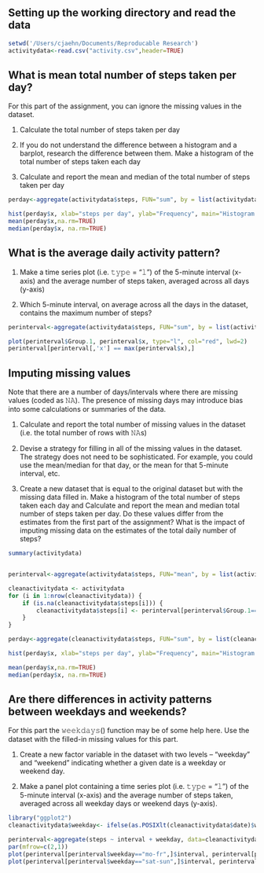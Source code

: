 ## Setting up the working directory and read the data

```r
setwd('/Users/cjaehn/Documents/Reproducable Research')
activitydata<-read.csv("activity.csv",header=TRUE)
```

## What is mean total number of steps taken per day?

For this part of the assignment, you can ignore the missing values in the dataset.

1. Calculate the total number of steps taken per day

2. If you do not understand the difference between a histogram and a barplot, research the difference between them. Make a histogram of the total number of steps taken each day

3. Calculate and report the mean and median of the total number of steps taken per day

```r
perday<-aggregate(activitydata$steps, FUN="sum", by = list(activitydata$date), na.rm = TRUE)

hist(perday$x, xlab="steps per day", ylab="Frequency", main="Histogram of total number of steps taken per day")
mean(perday$x,na.rm=TRUE)
median(perday$x, na.rm=TRUE)
```

## What is the average daily activity pattern?

1. Make a time series plot (i.e. 𝚝𝚢𝚙𝚎 = "𝚕") of the 5-minute interval (x-axis) and the average number of steps taken, averaged across all days (y-axis)

2. Which 5-minute interval, on average across all the days in the dataset, contains the maximum number of steps?

```r
perinterval<-aggregate(activitydata$steps, FUN="sum", by = list(activitydata$interval), na.rm = TRUE)

plot(perinterval$Group.1, perinterval$x, type="l", col="red", lwd=2)
perinterval[perinterval[,'x'] == max(perinterval$x),]
```

## Imputing missing values

Note that there are a number of days/intervals where there are missing values (coded as 𝙽𝙰). The presence of missing days may introduce bias into some calculations or summaries of the data.

1. Calculate and report the total number of missing values in the dataset (i.e. the total number of rows with 𝙽𝙰s)

2. Devise a strategy for filling in all of the missing values in the dataset. The strategy does not need to be sophisticated. For example, you could use the mean/median for that day, or the mean for that 5-minute interval, etc.

3. Create a new dataset that is equal to the original dataset but with the missing data filled in.
Make a histogram of the total number of steps taken each day and Calculate and report the mean and median total number of steps taken per day. Do these values differ from the estimates from the first part of the assignment? What is the impact of imputing missing data on the estimates of the total daily number of steps?

```r
summary(activitydata)


perinterval<-aggregate(activitydata$steps, FUN="mean", by = list(activitydata$interval), na.rm = TRUE)

cleanactivitydata <- activitydata 
for (i in 1:nrow(cleanactivitydata)) {
    if (is.na(cleanactivitydata$steps[i])) {
        cleanactivitydata$steps[i] <- perinterval[perinterval$Group.1==cleanactivitydata$interval[i],]$x
    }
}

perday<-aggregate(cleanactivitydata$steps, FUN="sum", by = list(cleanactivitydata$date), na.rm = TRUE)

hist(perday$x, xlab="steps per day", ylab="Frequency", main="Histogram of total number of steps taken per day", breaks = 500)

mean(perday$x,na.rm=TRUE)
median(perday$x, na.rm=TRUE)


```

## Are there differences in activity patterns between weekdays and weekends?

For this part the 𝚠𝚎𝚎𝚔𝚍𝚊𝚢𝚜() function may be of some help here. Use the dataset with the filled-in missing values for this part.

1. Create a new factor variable in the dataset with two levels – “weekday” and “weekend” indicating whether a given date is a weekday or weekend day.

2. Make a panel plot containing a time series plot (i.e. 𝚝𝚢𝚙𝚎 = "𝚕") of the 5-minute interval (x-axis) and the average number of steps taken, averaged across all weekday days or weekend days (y-axis). 

```r
library("ggplot2")
cleanactivitydata$weekday<- ifelse(as.POSIXlt(cleanactivitydata$date)$wday %in% c(0,6), "mo-fr","sat-sun")

perinterval<-aggregate(steps ~ interval + weekday, data=cleanactivitydata, mean)
par(mfrow=c(2,1)) 
plot(perinterval[perinterval$weekday=="mo-fr",]$interval, perinterval[perinterval$weekday=="mo-fr",]$steps, type="l", col="red", lwd=2, xlab="Steps per intervall", ylab="Count", main="Week")
plot(perinterval[perinterval$weekday=="sat-sun",]$interval, perinterval[perinterval$weekday=="sat-sun",]$steps, type="l", col="red", lwd=2,xlab="Steps", ylab="Count", main="Weekend")
```